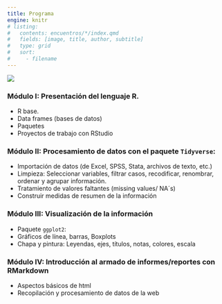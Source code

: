 ```yaml
---
title: Programa
engine: knitr
# listing:
#   contents: encuentros/*/index.qmd
#   fields: [image, title, author, subtitle]
#   type: grid
#   sort:
#     - filename
---
```


![](img/circuito%20del%20dato.png)

### Módulo I: Presentación del lenguaje R.

-   R base.
-   Data frames (bases de datos)
-   Paquetes
-   Proyectos de trabajo con RStudio

### Módulo II: Procesamiento de datos con el paquete `Tidyverse`:

-   Importación de datos (de Excel, SPSS, Stata, archivos de texto, etc.)
-   Limpieza: Seleccionar variables, filtrar casos, recodificar, renombrar, ordenar y agrupar información.
-   Tratamiento de valores faltantes (missing values/ NA´s)
-   Construir medidas de resumen de la información

### Módulo III: Visualización de la información

-   Paquete `ggplot2`:
-   Gráficos de línea, barras, Boxplots
-   Chapa y pintura: Leyendas, ejes, títulos, notas, colores, escala

### Módulo IV: Introducción al armado de informes/reportes con RMarkdown

-   Aspectos básicos de html
-   Recopilación y procesamiento de datos de la web
